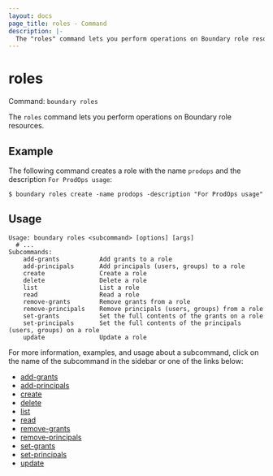 ```yaml
---
layout: docs
page_title: roles - Command
description: |-
  The "roles" command lets you perform operations on Boundary role resources.
---
```


# roles

Command: `boundary roles`

The `roles` command lets you perform operations on Boundary role resources.

## Example

The following command creates a role with the name `prodops` and the description `For ProdOps usage`:

```shell-session
$ boundary roles create -name prodops -description "For ProdOps usage"
```

## Usage

<CodeBlockConfig hideClipboard>

```shell-session
Usage: boundary roles <subcommand> [options] [args]
  # ...
Subcommands:
    add-grants           Add grants to a role
    add-principals       Add principals (users, groups) to a role
    create               Create a role
    delete               Delete a role
    list                 List a role
    read                 Read a role
    remove-grants        Remove grants from a role
    remove-principals    Remove principals (users, groups) from a role
    set-grants           Set the full contents of the grants on a role
    set-principals       Set the full contents of the principals (users, groups) on a role
    update               Update a role
```

</CodeBlockConfig>

For more information, examples, and usage about a subcommand, click on the name
of the subcommand in the sidebar or one of the links below:

- [add-grants](/boundary/docs/api-clients/commands/roles/add-grants)
- [add-principals](/boundary/docs/api-clients/commands/roles/add-principals)
- [create](/boundary/docs/api-clients/commands/roles/create)
- [delete](/boundary/docs/api-clients/commands/roles/delete)
- [list](/boundary/docs/api-clients/commands/roles/list)
- [read](/boundary/docs/api-clients/commands/roles/read)
- [remove-grants](/boundary/docs/api-clients/commands/roles/remove-grants)
- [remove-principals](/boundary/docs/api-clients/commands/roles/remove-principals)
- [set-grants](/boundary/docs/api-clients/commands/roles/set-grants)
- [set-principals](/boundary/docs/api-clients/commands/roles/set-principals)
- [update](/boundary/docs/api-clients/commands/roles/update)
